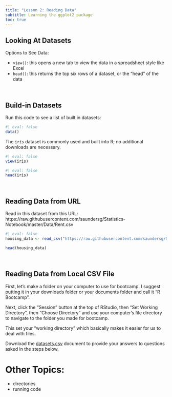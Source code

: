 ```yaml
---
title: "Lesson 2: Reading Data"
subtitle: Learning the ggplot2 package
toc: true
---
```


## Looking At Datasets

Options to See Data:

- `view()`: this opens a new tab to view the data in a spreadsheet style like Excel
- `head()`: this returns the top six rows of a dataset, or the "head" of the data

<br>

## Build-in Datasets

Run this code to see a list of built in datasets: 
```r
#| eval: false
data()
```

The `iris` dataset is commonly used and built into R; no additional downloads are necessary. 

```r
#| eval: false
view(iris)
```
```r
#| eval: false
head(iris)
```

<br>

## Reading Data from URL

Read in this dataset from this URL: https://raw.githubusercontent.com/saundersg/Statistics-Notebook/master/Data/Rent.csv 

```r
#| eval: false
housing_data <- read_csv("https://raw.githubusercontent.com/saundersg/Statistics-Notebook/master/Data/Rent.csv")

head(housing_data)

```
<br> 

## Reading Data from Local CSV File

First, let's make a folder on your computer to use for bootcamp. I suggest putting it in your downloads folder or your documents folder and call it "R Bootcamp". 

Next, click the "Session" button at the top of RStudio, then "Set Working Directory", then "Choose Directory" and use your computer's file directory to navigate to the folder you made for bootcamp. 

This set your "working directory" which basically makes it easier for us to deal with files. 



<p>Download the <a href="datasets\insurance.csv" target="_blank">datasets\insurance.csv</a> document to provide your answers to questions asked in the steps below.</p>


# Other Topics: 

- directories
- running code